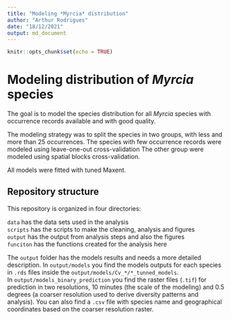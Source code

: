 ```yaml
---
title: "Modeling *Myrcia* distribution"
author: "Arthur Rodrigues"
date: "18/12/2021"
output: md_document
---
```


```r
knitr::opts_chunk$set(echo = TRUE)
```

# Modeling distribution of *Myrcia* species

The goal is to model the species distribution for all *Myrcia* species with occurrence records available and with good quality. 

The modeling strategy was to split the species in two groups, with less and more than 25 occurrences. The species with few occurrence records were modeled using leave-one-out cross-validation The other group were modeled using spatial blocks cross-validation. 

All models were fitted with tuned Maxent. 



## Repository structure

This repository is organized in four directories:  

`data` has the data sets used in the analysis  
`scripts` has the scripts to make the cleaning, analysis and figures  
`output` has the output from analysis steps and also the figures  
`funciton` has the functions created for the analysis here  


The `output` folder has the models results and needs a more detailed description. 
In `output/models` you find the models outputs for each species in `.rds` files inside the `output/models/Cv_*/*_tunned_models`.  
In `output/models_binary_prediction` you find the raster files (`.tif`) for prediction in two resolutions, 10 minutes (the scale of the modeling) and 0.5 degrees (a coarser resolution used to derive diversity patterns and analysis). You can also find a `.csv` file with species name and geographical coordinates based on the coarser resolution raster. 



